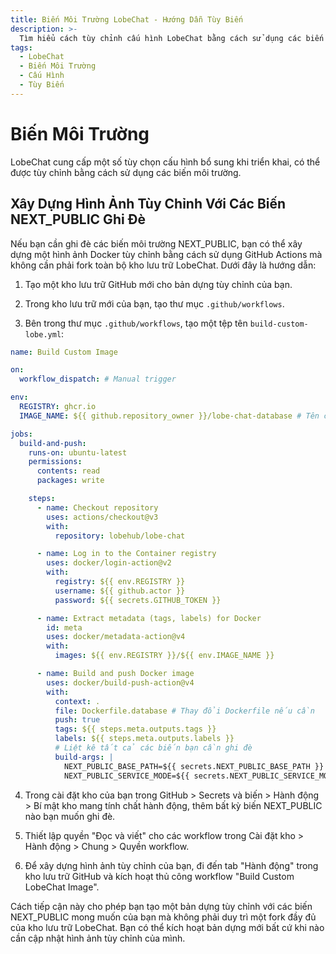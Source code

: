 ```yaml
---
title: Biến Môi Trường LobeChat - Hướng Dẫn Tùy Biến
description: >-
  Tìm hiểu cách tùy chỉnh cấu hình LobeChat bằng cách sử dụng các biến môi trường cho các tính năng và tùy chọn bổ sung.
tags:
  - LobeChat
  - Biến Môi Trường
  - Cấu Hình
  - Tùy Biến
---
```


# Biến Môi Trường

LobeChat cung cấp một số tùy chọn cấu hình bổ sung khi triển khai, có thể được tùy chỉnh bằng cách sử dụng các biến môi trường.

<Cards>
  <Card href={'environment-variables/basic'} title={'Các Biến Môi Trường Cơ Bản'} />
  <Card href={'environment-variables/model-provider'} title={'Các Nhà Cung Cấp Dịch Vụ Mô Hình'} />
  <Card href={'environment-variables/auth'} title={'Xác Thực'} />
  <Card href={'environment-variables/s3'} title={'Dịch Vụ Lưu Trữ S3'} />
  <Card href={'environment-variables/analytics'} title={'Phân Tích Dữ Liệu'} />
</Cards>

## Xây Dựng Hình Ảnh Tùy Chỉnh Với Các Biến NEXT_PUBLIC Ghi Đè

Nếu bạn cần ghi đè các biến môi trường NEXT_PUBLIC, bạn có thể xây dựng một hình ảnh Docker tùy chỉnh bằng cách sử dụng GitHub Actions mà không cần phải fork toàn bộ kho lưu trữ LobeChat. Dưới đây là hướng dẫn:

1. Tạo một kho lưu trữ GitHub mới cho bản dựng tùy chỉnh của bạn.

2. Trong kho lưu trữ mới của bạn, tạo thư mục `.github/workflows`.

3. Bên trong thư mục `.github/workflows`, tạo một tệp tên `build-custom-lobe.yml`:

```yaml
name: Build Custom Image

on:
  workflow_dispatch: # Manual trigger

env:
  REGISTRY: ghcr.io
  IMAGE_NAME: ${{ github.repository_owner }}/lobe-chat-database # Tên của hình ảnh

jobs:
  build-and-push:
    runs-on: ubuntu-latest
    permissions:
      contents: read
      packages: write

    steps:
      - name: Checkout repository
        uses: actions/checkout@v3
        with:
          repository: lobehub/lobe-chat

      - name: Log in to the Container registry
        uses: docker/login-action@v2
        with:
          registry: ${{ env.REGISTRY }}
          username: ${{ github.actor }}
          password: ${{ secrets.GITHUB_TOKEN }}

      - name: Extract metadata (tags, labels) for Docker
        id: meta
        uses: docker/metadata-action@v4
        with:
          images: ${{ env.REGISTRY }}/${{ env.IMAGE_NAME }}

      - name: Build and push Docker image
        uses: docker/build-push-action@v4
        with:
          context: .
          file: Dockerfile.database # Thay đổi Dockerfile nếu cần
          push: true
          tags: ${{ steps.meta.outputs.tags }}
          labels: ${{ steps.meta.outputs.labels }}
          # Liệt kê tất cả các biến bạn cần ghi đè
          build-args: |
            NEXT_PUBLIC_BASE_PATH=${{ secrets.NEXT_PUBLIC_BASE_PATH }}
            NEXT_PUBLIC_SERVICE_MODE=${{ secrets.NEXT_PUBLIC_SERVICE_MODE }}
```

4. Trong cài đặt kho của bạn trong GitHub > Secrets và biến > Hành động > Bí mật kho mang tính chất hành động, thêm bất kỳ biến NEXT_PUBLIC nào bạn muốn ghi đè.

5. Thiết lập quyền "Đọc và viết" cho các workflow trong Cài đặt kho > Hành động > Chung > Quyền workflow.

6. Để xây dựng hình ảnh tùy chỉnh của bạn, đi đến tab "Hành động" trong kho lưu trữ GitHub và kích hoạt thủ công workflow "Build Custom LobeChat Image".

Cách tiếp cận này cho phép bạn tạo một bản dựng tùy chỉnh với các biến NEXT_PUBLIC mong muốn của bạn mà không phải duy trì một fork đầy đủ của kho lưu trữ LobeChat. Bạn có thể kích hoạt bản dựng mới bất cứ khi nào cần cập nhật hình ảnh tùy chỉnh của mình.

